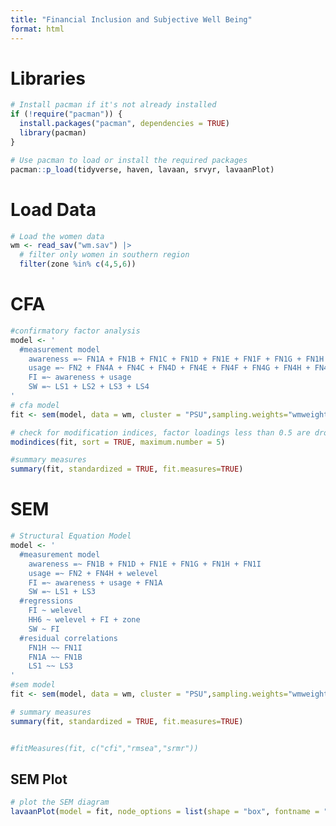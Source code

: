 ```yaml
---
title: "Financial Inclusion and Subjective Well Being"
format: html
---
```


# Libraries
```r
# Install pacman if it's not already installed
if (!require("pacman")) {
  install.packages("pacman", dependencies = TRUE)
  library(pacman)
}

# Use pacman to load or install the required packages
pacman::p_load(tidyverse, haven, lavaan, srvyr, lavaanPlot)


```

# Load Data
```r
# Load the women data
wm <- read_sav("wm.sav") |> 
  # filter only women in southern region
  filter(zone %in% c(4,5,6))

```

# CFA
```r
#confirmatory factor analysis
model <- '
  #measurement model
    awareness =~ FN1A + FN1B + FN1C + FN1D + FN1E + FN1F + FN1G + FN1H + FN1I + FN1J + FN1K + FN1L
    usage =~ FN2 + FN4A + FN4C + FN4D + FN4E + FN4F + FN4G + FN4H + FN4X + FN4NR + FN5
    FI =~ awareness + usage
    SW =~ LS1 + LS2 + LS3 + LS4
'
# cfa model
fit <- sem(model, data = wm, cluster = "PSU",sampling.weights="wmweight")

# check for modification indices, factor loadings less than 0.5 are dropped
modindices(fit, sort = TRUE, maximum.number = 5)

#summary measures
summary(fit, standardized = TRUE, fit.measures=TRUE)
```


# SEM
```r
# Structural Equation Model
model <- '
  #measurement model
    awareness =~ FN1B + FN1D + FN1E + FN1G + FN1H + FN1I
    usage =~ FN2 + FN4H + welevel
    FI =~ awareness + usage + FN1A
    SW =~ LS1 + LS3
  #regressions
    FI ~ welevel
    HH6 ~ welevel + FI + zone
    SW ~ FI
  #residual correlations
    FN1H ~~ FN1I
    FN1A ~~ FN1B
    LS1 ~~ LS3
'
#sem model
fit <- sem(model, data = wm, cluster = "PSU",sampling.weights="wmweight")

# summary measures
summary(fit, standardized = TRUE, fit.measures=TRUE)


#fitMeasures(fit, c("cfi","rmsea","srmr"))

```

## SEM Plot
```r
# plot the SEM diagram
lavaanPlot(model = fit, node_options = list(shape = "box", fontname = "Helvetica"), edge_options = list(color = "grey"), coefs = T)

```

